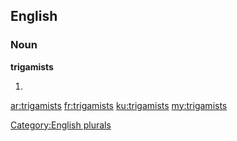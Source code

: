 ==English==

===Noun===
'''trigamists'''

# {{plural of|trigamist}}

[[Category:English plurals]]

[[ar:trigamists]]
[[fr:trigamists]]
[[ku:trigamists]]
[[my:trigamists]]